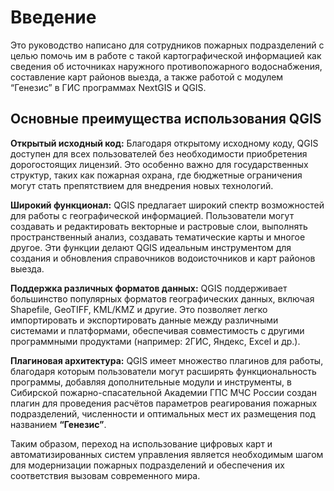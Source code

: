 # Введение {.unnumbered}

Это руководство написано для сотрудников пожарных подразделений с целью помочь им в работе с такой картографической информацией как сведения об источниках наружного противопожарного водоснабжения, составление карт районов выезда, а также работой с модулем "Генезис" в ГИС программах NextGIS и QGIS.

## Основные преимущества использования QGIS

**Открытый исходный код:** Благодаря открытому исходному коду, QGIS доступен для всех пользователей без необходимости приобретения дорогостоящих лицензий. Это особенно важно для государственных структур, таких как пожарная охрана, где бюджетные ограничения могут стать препятствием для внедрения новых технологий.

**Широкий функционал:** QGIS предлагает широкий спектр возможностей для работы с географической информацией. Пользователи могут создавать и редактировать векторные и растровые слои, выполнять пространственный анализ, создавать тематические карты и многое другое. Эти функции делают QGIS идеальным инструментом для создания и обновления справочников водоисточников и карт районов выезда.

**Поддержка различных форматов данных:** QGIS поддерживает большинство популярных форматов географических данных, включая Shapefile, GeoTIFF, KML/KMZ и другие. Это позволяет легко импортировать и экспортировать данные между различными системами и платформами, обеспечивая совместимость с другими программными продуктами (например: 2ГИС, Яндекс, Excel и др.).

**Плагиновая архитектура:** QGIS имеет множество плагинов для работы, благодаря которым пользователи могут расширять функциональность программы, добавляя дополнительные модули и инструменты, в Сибирской пожарно-спасательной Академии ГПС МЧС России создан плагин для проведения расчётов параметров реагирования пожарных подразделений, численности и оптимальных мест их размещения под названием **"Генезис"**.

Таким образом, переход на использование цифровых карт и автоматизированных систем управления является необходимым шагом для модернизации пожарных подразделений и обеспечения их соответствия вызовам современного мира.
